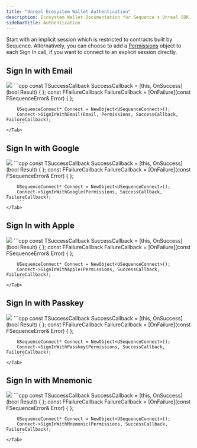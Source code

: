 ---
title: "Unreal Ecosystem Wallet Authentication"
description: Ecosystem Wallet Documentation for Sequence's Unreal SDK.
sidebarTitle: Authentication
---

Start with an implicit session which is restricted to contracts built by Sequence.
Alternatively, you can choose to add a [Permissions](/sdk/unreal/ecosystem-wallet/permissions) object to each Sign In call, if you want to connect to an
explicit session directly.

## Sign In with Email

<Tabs>
    <Tab title="Blueprint">
        <Frame>
            <img src="/images/unreal/ecosystem/sign_in_email.png" />
        </Frame>
    </Tab>
    <Tab title="C++">
        ```cpp
        const TSuccessCallback<bool> SuccessCallback = [this, OnSuccess](bool Result) { };
        const FFailureCallback FailureCallback = [OnFailure](const FSequenceError& Error) { };

        USequenceConnect* Connect = NewObject<USequenceConnect>();
        Connect->SignInWithEmail(Email, Permissions, SuccessCallback, FailureCallback);
        ```
    </Tab>
</Tabs>

## Sign In with Google

<Tabs>
    <Tab title="Blueprint">
        <Frame>
            <img src="/images/unreal/ecosystem/sign_in_google.png" />
        </Frame>
    </Tab>
    <Tab title="C++">
        ```cpp
        const TSuccessCallback<bool> SuccessCallback = [this, OnSuccess](bool Result) { };
        const FFailureCallback FailureCallback = [OnFailure](const FSequenceError& Error) { };

        USequenceConnect* Connect = NewObject<USequenceConnect>();
        Connect->SignInWithGoogle(Permissions, SuccessCallback, FailureCallback);
        ```
    </Tab>
</Tabs>

## Sign In with Apple

<Tabs>
    <Tab title="Blueprint">
        <Frame>
            <img src="/images/unreal/ecosystem/sign_in_apple.png" />
        </Frame>
    </Tab>
    <Tab title="C++">
        ```cpp
        const TSuccessCallback<bool> SuccessCallback = [this, OnSuccess](bool Result) { };
        const FFailureCallback FailureCallback = [OnFailure](const FSequenceError& Error) { };

        USequenceConnect* Connect = NewObject<USequenceConnect>();
        Connect->SignInWithApple(Permissions, SuccessCallback, FailureCallback);
        ```
    </Tab>
</Tabs>

## Sign In with Passkey

<Tabs>
    <Tab title="Blueprint">
        <Frame>
            <img src="/images/unreal/ecosystem/sign_in_passkey.png" />
        </Frame>
    </Tab>
    <Tab title="C++">
        ```cpp
        const TSuccessCallback<bool> SuccessCallback = [this, OnSuccess](bool Result) { };
        const FFailureCallback FailureCallback = [OnFailure](const FSequenceError& Error) { };

        USequenceConnect* Connect = NewObject<USequenceConnect>();
        Connect->SignInWithPasskey(Permissions, SuccessCallback, FailureCallback);
        ```
    </Tab>
</Tabs>

## Sign In with Mnemonic

<Tabs>
    <Tab title="Blueprint">
        <Frame>
            <img src="/images/unreal/ecosystem/sign_in_mnemonic.png" />
        </Frame>
    </Tab>
    <Tab title="C++">
        ```cpp
        const TSuccessCallback<bool> SuccessCallback = [this, OnSuccess](bool Result) { };
        const FFailureCallback FailureCallback = [OnFailure](const FSequenceError& Error) { };

        USequenceConnect* Connect = NewObject<USequenceConnect>();
        Connect->SignInWithMnemonic(Permissions, SuccessCallback, FailureCallback);
        ```
    </Tab>
</Tabs>
